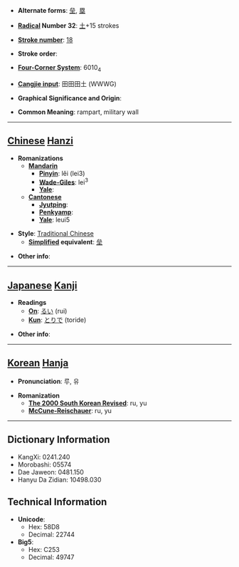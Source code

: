 * '''Alternate forms''': [[垒]], [[塁]]

* '''[[Wiktionary:Chinese radical index| Radical]] Number 32''': [[Wiktionary:Chinese radical index 土|土]]+15 strokes

* '''[[Wiktionary:Chinese total strokes index|Stroke number]]''': [[Wiktionary:Chinese total strokes index 18|18]]

* '''Stroke order''': 

* '''[[Wiktionary:Chinese four corner index|Four-Corner System]]''': 6010<sub>4</sub>

* '''[[Wiktionary:Chinese Cangjie index|Cangjie input]]''': 田田田土 (WWWG)

* '''Graphical Significance and Origin''': 

* '''Common Meaning''': rampart, military wall

----

== [[Chinese]] [[Hanzi]] ==

* '''Romanizations'''
** '''[[Mandarin]]'''
*** '''[[Pinyin]]''': lěi (lei3)
*** '''[[Wade-Giles]]''': lei<sup>3</sup>
*** '''[[Yale]]''': 
** '''[[Cantonese]]'''
*** '''[[Jyutping]]''':
*** '''[[Penkyamp]]''': 
*** '''[[Yale]]''': leui5

* '''Style''': [[Traditional Chinese]] 
** '''[[Simplified Chinese|Simplified]] equivalent''': [[垒]]

* '''Other info''': 

----

== [[Japanese]] [[Kanji]] ==

* '''Readings'''
** '''[[On]]''': [[るい]] (rui)
** '''[[Kun]]''': [[とりで]] (toride)

* '''Other info''':  

----

== [[Korean]] [[Hanja]] ==

* '''Pronunciation''': 루, 유

* '''Romanization'''
** '''[[The 2000 South Korean Revised Romanization|The 2000 South Korean Revised]]''': ru, yu
** '''[[McCune-Reischauer]]''': ru, yu

----

== Dictionary Information ==

* KangXi: 0241.240
* Morobashi: 05574
* Dae Jaweon: 0481.150
* Hanyu Da Zidian: 10498.030

== Technical Information ==

* '''Unicode''':
** Hex: 58D8
** Decimal: 22744
* '''Big5''':
** Hex: C253
** Decimal: 49747